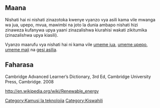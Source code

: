 ==Maana==
Nishati hai ni nishati zinazotoka kwenye vyanzo vya asili kama vile mwanga wa jua, upepo, mvua, mawimbi na joto la dunia ambapo nishati hizi zinaweza kufanywa upya yaani zinazalishwa kiurahisi wakati zikitumika (zinazalishwa upya kiasili).

Vyanzo maarufu vya nishati hai ni kama vile [[umeme jua]], [[umeme upepo]], [[umeme maji]] na [[gesi asilia]].

{{kipisi}}

==Faharasa==
Cambridge Advanced Learner’s Dictionary, 3rd Ed, Cambridge University Press, Cambridge. 2008

http://en.wikipedia.org/wiki/Renewable_energy

[[Category:Kamusi la teknolojia]]
[[Category:Kiswahili]]